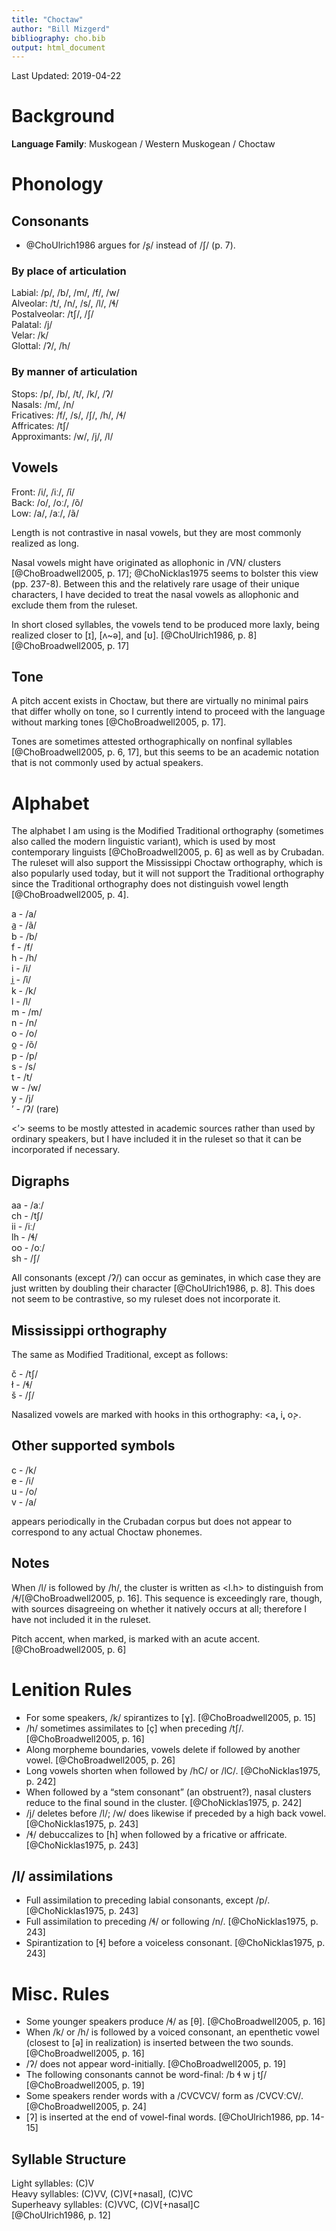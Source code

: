 ```yaml
---
title: "Choctaw"
author: "Bill Mizgerd"
bibliography: cho.bib
output: html_document
---
```


Last Updated: 2019-04-22

# Background

**Language Family**: Muskogean / Western Muskogean / Choctaw

# Phonology

## Consonants

* @ChoUlrich1986 argues for /ʂ/ instead of /ʃ/ (p. 7).

### By place of articulation

Labial: /p/, /b/, /m/, /f/, /w/  
Alveolar: /t/, /n/, /s/, /l/, /ɬ/  
Postalveolar: /tʃ/, /ʃ/  
Palatal: /j/  
Velar: /k/  
Glottal: /ʔ/, /h/  

### By manner of articulation

Stops: /p/, /b/, /t/, /k/, /ʔ/  
Nasals: /m/, /n/  
Fricatives: /f/, /s/, /ʃ/, /h/, /ɬ/  
Affricates: /tʃ/  
Approximants: /w/, /j/, /l/  

## Vowels

Front: /i/, /iː/, /ĩ/  
Back: /o/, /oː/, /õ/  
Low: /a/, /aː/, /ã/  

Length is not contrastive in nasal vowels, but they are most commonly realized as long.

Nasal vowels might have originated as allophonic in /VN/ clusters [@ChoBroadwell2005, p. 17]; @ChoNicklas1975 seems to bolster this view (pp. 237-8). Between this and the relatively rare usage of their unique characters, I have decided to treat the nasal vowels as allophonic and exclude them from the ruleset.

In short closed syllables, the vowels tend to be produced more laxly, being realized closer to [ɪ], [ʌ~ə], and [ʊ]. [@ChoUlrich1986, p. 8] [@ChoBroadwell2005, p. 17]

## Tone

A pitch accent exists in Choctaw, but there are virtually no minimal pairs that differ wholly on tone, so I currently intend to proceed with the language without marking tones [@ChoBroadwell2005, p. 17].

Tones are sometimes attested orthographically on nonfinal syllables [@ChoBroadwell2005, p. 6, 17], but this seems to be an academic notation that is not commonly used by actual speakers.

# Alphabet

The alphabet I am using is the Modified Traditional orthography (sometimes also called the modern linguistic variant), which is used by most contemporary linguists [@ChoBroadwell2005, p. 6] as well as by Crubadan. The ruleset will also support the Mississippi Choctaw orthography, which is also popularly used today, but it will not support the Traditional orthography since the Traditional orthography does not distinguish vowel length [@ChoBroadwell2005, p. 4].

a - /a/  
a̲ - /ã/  
b - /b/  
f - /f/  
h - /h/  
i - /i/  
i̲ - /ĩ/  
k - /k/  
l - /l/  
m - /m/  
n - /n/  
o - /o/  
o̲ - /õ/  
p - /p/  
s - /s/  
t - /t/  
w - /w/  
y - /j/  
' - /ʔ/ (rare)  

<'> seems to be mostly attested in academic sources rather than used by ordinary speakers, but I have included it in the ruleset so that it can be incorporated if necessary.

## Digraphs

aa - /aː/  
ch - /tʃ/  
ii - /iː/  
lh - /ɬ/  
oo - /oː/  
sh - /ʃ/  

All consonants (except /ʔ/) can occur as geminates, in which case they are just written by doubling their character [@ChoUlrich1986, p. 8]. This does not seem to be contrastive, so my ruleset does not incorporate it.

## Mississippi orthography

The same as Modified Traditional, except as follows:

č - /tʃ/  
ł - /ɬ/  
š - /ʃ/  

Nasalized vowels are marked with hooks in this orthography: <a̧, i̧, o̧>.

## Other supported symbols

c - /k/  
e - /i/  
u - /o/  
v - /a/  

<r> appears periodically in the Crubadan corpus but does not appear to correspond to any actual Choctaw phonemes.

## Notes

When /l/ is followed by /h/, the cluster is written as <l.h> to distinguish from /ɬ/[@ChoBroadwell2005, p. 16]. This sequence is exceedingly rare, though, with sources disagreeing on whether it natively occurs at all; therefore I have not included it in the ruleset.

Pitch accent, when marked, is marked with an acute accent. [@ChoBroadwell2005, p. 6]

# Lenition Rules

* For some speakers, /k/ spirantizes to [ɣ]. [@ChoBroadwell2005, p. 15]
* /h/ sometimes assimilates to [ç] when preceding /tʃ/. [@ChoBroadwell2005, p. 16]
* Along morpheme boundaries, vowels delete if followed by another vowel. [@ChoBroadwell2005, p. 26]
* Long vowels shorten when followed by /hC/ or /lC/. [@ChoNicklas1975, p. 242]
* When followed by a "stem consonant" (an obstruent?), nasal clusters reduce to the final sound in the cluster. [@ChoNicklas1975, p. 242]
* /j/ deletes before /l/; /w/ does likewise if preceded by a high back vowel. [@ChoNicklas1975, p. 243]
* /ɬ/ debuccalizes to [h] when followed by a fricative or affricate. [@ChoNicklas1975, p. 243]

## /l/ assimilations

* Full assimilation to preceding labial consonants, except /p/. [@ChoNicklas1975, p. 243]
* Full assimilation to preceding /ɬ/ or following /n/. [@ChoNicklas1975, p. 243]
* Spirantization to [ɬ] before a voiceless consonant. [@ChoNicklas1975, p. 243]

# Misc. Rules

* Some younger speakers produce /ɬ/ as [θ]. [@ChoBroadwell2005, p. 16]
* When /k/ or /h/ is followed by a voiced consonant, an epenthetic vowel (closest to [ə] in realization) is inserted between the two sounds. [@ChoBroadwell2005, p. 16]
* /ʔ/ does not appear word-initially. [@ChoBroadwell2005, p. 19]
* The following consonants cannot be word-final: /b ɬ w j tʃ/ [@ChoBroadwell2005, p. 19]
* Some speakers render words with a /CVCVCV/ form as /CVCVːCV/. [@ChoBroadwell2005, p. 24]
* [ʔ] is inserted at the end of vowel-final words. [@ChoUlrich1986, pp. 14-15]

## Syllable Structure

Light syllables: (C)V  
Heavy syllables: (C)VV, (C)V[+nasal], (C)VC  
Superheavy syllables: (C)VVC, (C)V[+nasal]C  
[@ChoUlrich1986, p. 12]
